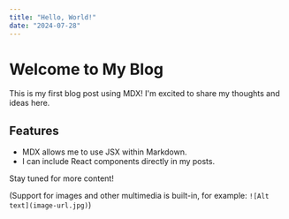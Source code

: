 ```yaml
---
title: "Hello, World!"
date: "2024-07-28"
---
```


# Welcome to My Blog

This is my first blog post using MDX! I'm excited to share my thoughts and ideas here.

## Features

- MDX allows me to use JSX within Markdown.
- I can include React components directly in my posts.

Stay tuned for more content!

(Support for images and other multimedia is built-in, for example: `![Alt text](image-url.jpg)`)

